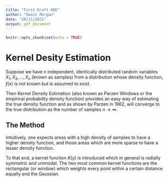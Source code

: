 ```yaml
---
title: "First Draft KDE"
author: "Owain Morgan"
date: "29/11/2021"
output: pdf_document
---
```


```r
knitr::opts_chunk$set(echo = TRUE)
```

# Kernel Desity Estimation

Suppose we have $n$ independent, identically distributed
random variables $X_1, X_2 , \ldots, X_n$
(known as samples) from a distribution
whose density function, $f(x)$
is not known but is assumed to exist.

Then Kernel Density Estimation
(also known as Parzen Windows or the empirical probability density function)
provides an easy way of estimating the true density
function and as shown by Parzen in 1962, 
will converge to the true distribution as the number
of samples $n \to \infty$.

## The Method
Intuitively, one expects areas with a high density of samples
to have a higher density function, and those areas which are more sparse to
have a lesser density function.

To that end, a kernel function
$K(y)$ is introduced which in general is
radially symmetric and unimodal.
The two most common kernel functions
are the rectangular (or window)
which weights every point within a certain distance equally
and the Gaussian.



